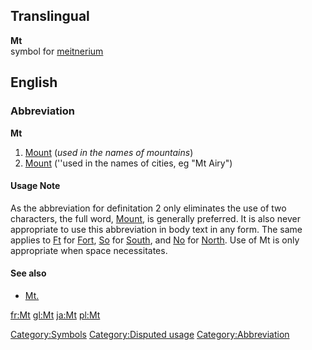 ==Translingual==
'''Mt'''<br>{{chemistry}} symbol for [[meitnerium]]
[[Category:Symbols]]

==English==
===Abbreviation===
'''Mt'''

#[[Mount]] (''used in the names of mountains'')
#[[Mount]] (''used in the names of cities, eg "Mt Airy")

====Usage Note====
As the abbreviation for definitation 2 only eliminates the use of two characters, the full word, [[Mount]], is generally preferred.  It is also never appropriate to use this abbreviation in body text in any form.  The same applies to [[Ft]] for [[Fort]], [[So]] for [[South]], and [[No]] for [[North]].  Use of Mt is only appropriate when space necessitates.


====See also====
*[[Mt.]]

[[Category:Disputed usage]][[Category:Abbreviation]]

[[fr:Mt]]
[[gl:Mt]]
[[ja:Mt]]
[[pl:Mt]]